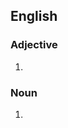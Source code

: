 ==English==

===Adjective===
{{en-adj|-}}

# {{alternative spelling of|neo-pagan}}

===Noun===
{{en-noun}}

# {{alternative spelling of|neo-pagan}}